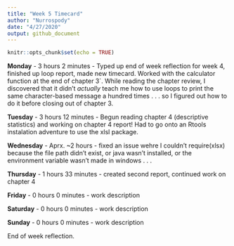 ```yaml
---
title: "Week 5 Timecard"
author: "Nurrospody"
date: "4/27/2020"
output: github_document
---
```


```r
knitr::opts_chunk$set(echo = TRUE)
```

**Monday** - 3 hours 2 minutes - Typed up end of week reflection for week 4, finished up loop report, made new timecard.  Worked with the calculator function at the end of chapter 3`.  While reading the chapter review, I discovered that it didn't *actually* teach me how to use loops to print the same character-based message a hundred times . . . so I figured out how to do it before closing out of chapter 3.

**Tuesday** - 3 hours 12 minutes - Begun reading chapter 4 (descriptive statistics) and working on chapter 4 report!  Had to go onto an Rtools instalation adventure to use the xlsl package.

**Wednesday** - Aprx. ~2 hours - fixed an issue wehre I couldn't require(xlsx) because the file path didn't exist, or java wasn't installed, or the environment variable wasn't made in windows . . .

**Thursday** - 1 hours 33 minutes - created second report, continued work on chapter 4

**Friday** - 0 hours 0 minutes - work description

**Saturday** - 0 hours 0 minutes - work description

**Sunday** - 0 hours 0 minutes - work description

End of week reflection.

